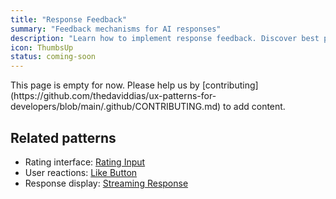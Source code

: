 ```yaml
---
title: "Response Feedback"
summary: "Feedback mechanisms for AI responses"
description: "Learn how to implement response feedback. Discover best practices for ratings, regeneration, and improvement signals."
icon: ThumbsUp
status: coming-soon
---
```


<Callout type="warning">
  This page is empty for now. Please help us by
  [contributing](https://github.com/thedaviddias/ux-patterns-for-developers/blob/main/.github/CONTRIBUTING.md)
  to add content.
</Callout>

## Related patterns

- Rating interface: [Rating Input](/patterns/forms/rating-input)
- User reactions: [Like Button](/patterns/social/like-button)
- Response display: [Streaming Response](/patterns/ai-intelligence/streaming-response)
